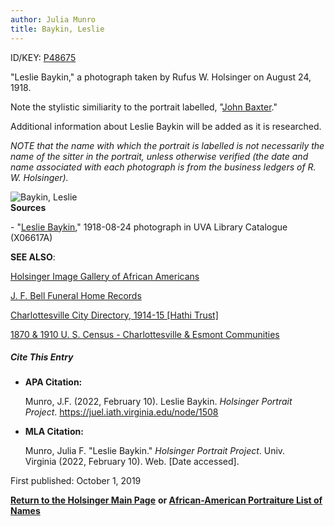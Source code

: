 ```yaml
---
author: Julia Munro
title: Baykin, Leslie
---
```

ID/KEY: [P48675](http://juel.iath.virginia.edu/public_person?person=48675 "P48675")

"Leslie Baykin," a photograph taken by Rufus W. Holsinger on August 24, 1918.   
  

Note the stylistic similiarity to the portrait labelled, "[John Baxter](http://juel.iath.virginia.edu/node/1471 "Baxter, John")." 

Additional information about Leslie Baykin will be added as it is researched.

_NOTE that the name with which the portrait is labelled is not necessarily the name of the sitter in the portrait, unless otherwise verified (the date and name associated with each photograph is from the business ledgers of R. W. Holsinger)._ 

![Baykin, Leslie](https://iiif.lib.virginia.edu/iiif/uva-lib:1049613/full/1000,1337/0/default.jpg "Baykin, Leslie")   
**Sources**

\- "[Leslie Baykin](https://search.lib.virginia.edu/catalog/uva-lib:1049613#?c=0&m=0&s=0&cv=0&xywh=-1240%2C0%2C5280%2C3914 "Beak, Emma")," 1918-08-24 photograph in UVA Library Catalogue (X06617A) 

**SEE ALSO**:

[Holsinger Image Gallery of African Americans](http://rwholsingerphotos.org/images.php "Holsinger Image Gallery of African Americans")

[J. F. Bell Funeral Home Records](http://www2.vcdh.virginia.edu/afam/raceandplace/perl_scripts/funeral_search.html "J. F. Bell Funeral Home Database")

[Charlottesville City Directory, 1914-15 \[Hathi Trust\]](https://catalog.hathitrust.org/Record/101954103 "Charlottesville City Directory, 1914-15") 

[1870 & 1910 U. S. Census - Charlottesville & Esmont Communities](http://www2.vcdh.virginia.edu/afam/raceandplace/census/search_both.html "1870 & 1910 U. S. Census: Charlottesville and Esmont Communities")

##### **Cite This Entry**

*   **APA Citation:**
    
    Munro, J.F. (2022, February 10). Leslie Baykin. _Holsinger Portrait Project_. https://juel.iath.virginia.edu/node/1508
    
*   **MLA Citation:**
    
    Munro, Julia F. "Leslie Baykin." _Holsinger Portrait Project_. Univ. Virginia (2022, February 10). Web. \[Date accessed\].
    

First published: October 1, 2019    

[**Return to the Holsinger Main Page**](http://juel.iath.virginia.edu/node/980) **or [African-American Portraiture List of Names](http://juel.iath.virginia.edu/node/996)**